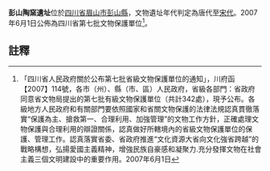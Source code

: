 {{msg:四川省文物保護單位
|名稱 = 彭山陶窯遺址
|編號 = 21
|圖片 = 
|級別 = S7
|分類 = 
|時代 = [[唐代|唐代]]至[[宋代|宋代]]
|地点 = [[四川省|四川省]][[眉山市|眉山市]][[彭山縣|彭山縣]]
|坐標 =
|登錄 = 2007年6月1日
}}
'''彭山陶窯遺址'''位於[[四川省|四川省]][[眉山市|眉山市]][[彭山縣|彭山縣]]，文物遺址年代判定為唐代至[[宋代|宋代]]。2007年6月1日公佈為四川省第七批文物保護單位<ref>「四川省人民政府關於公布第七批省級文物保護單位的通知」，川府函【2007】114號，各市（州）、縣（市、區）人民政府，省級各部門：省政府同意省文物局提出的第七批有級文物保護單位（共計342處），現予公布。各級地方人民政府和有關部門要依照國家和省關文物保護的法律法規認真貫徹落實“保護為主、搶救第一、合理利用、加強管理”的文物工作方針，正確處理文物保護與合理利用的辯證關係，認真做好所轄境內的省級文物保護單位的保護、管理工作。認真落實省委、省政府推進“文化資源大省向文化強省跨越”的戰略構想，弘揚愛國主義精神，增強民族自豪感和凝聚力.充分發揮文物在社會主義三個文明建設中的重要作用。2007年6月1日</ref>。
==註釋==
{{reflist}}
{{文物保護單位小作品}}